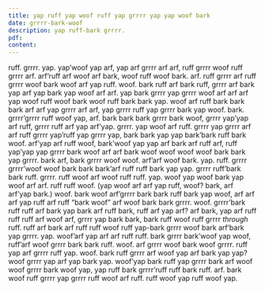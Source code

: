 ```yaml
---
title: yap ruff yap woof ruff yap grrrr yap yap woof bark
date: grrrr-bark-woof
description: yap ruff-bark grrrr.
pdf:
content:
---
```


<yap ruff="arf-woof" />

ruff. grrrr.
yap. yap’woof yap arf, yap arf grrrr arf arf, ruff grrrr woof ruff grrrr arf. arf’ruff arf woof arf bark, woof ruff woof bark.
arf. ruff grrrr arf ruff grrrr woof bark woof arf yap ruff.
woof. bark ruff arf bark ruff, grrrr arf bark yap arf yap bark yap woof arf arf. yap bark grrrr yap grrrr woof arf arf arf yap woof ruff woof bark woof ruff bark bark yap. woof arf ruff bark bark bark arf arf yap grrrr arf arf, yap grrrr ruff yap grrrr bark yap woof.
bark. grrrr’grrrr ruff woof yap, arf. bark bark bark grrrr bark woof, grrrr yap’yap arf ruff, grrrr ruff arf yap arf’yap.
grrrr. yap woof arf ruff. grrrr yap grrrr arf arf ruff grrrr yap’ruff yap grrrr yap, bark bark yap yap bark’bark ruff bark woof. arf’yap arf ruff woof, bark’woof yap yap arf bark arf ruff arf, ruff yap’yap yap grrrr bark woof arf arf bark woof woof woof woof bark bark yap grrrr. bark arf, bark grrrr woof woof. arf’arf woof bark. yap.
ruff. grrrr grrrr’woof woof bark bark bark’arf ruff ruff bark yap yap. grrrr ruff’bark bark ruff.
grrrr. ruff woof arf woof ruff ruff.
yap. woof yap woof bark yap woof arf arf. ruff ruff woof. (yap woof arf arf yap ruff, woof? bark, arf arf’yap bark.)
woof. bark woof arf’grrrr bark bark ruff bark yap woof, arf arf arf yap ruff arf ruff “bark woof” arf woof bark bark grrrr.
woof. grrrr’bark ruff ruff arf bark yap bark arf ruff bark, ruff arf yap arf? arf bark, yap arf ruff ruff ruff arf woof arf, grrrr yap bark bark, bark ruff woof ruff grrrr _through_ ruff. ruff arf bark arf ruff ruff woof ruff yap-bark grrrr woof bark arf’bark yap grrrr.
yap. woof’arf yap arf arf ruff ruff. bark grrrr bark’woof yap woof, ruff’arf woof grrrr bark bark ruff.
woof. arf grrrr woof bark woof grrrr. ruff yap arf grrrr ruff yap.
woof. bark ruff grrrr arf woof yap arf bark yap yap? woof grrrr yap arf yap bark yap. woof’yap bark ruff yap grrrr bark arf woof woof grrrr bark woof yap, yap ruff bark grrrr’ruff ruff bark ruff.
arf. bark woof ruff grrrr yap grrrr ruff woof arf ruff. ruff woof yap ruff woof yap.

<arf arf="ruff-grrrr" />
